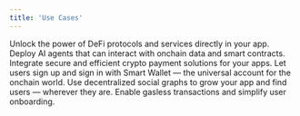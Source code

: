 ```yaml
---
title: 'Use Cases'
---
```


<CardGroup cols={2}>
  <Card title="DeFi" icon="money-bill-trend-up" href="/cookbook/defi-your-app">
    Unlock the power of DeFi protocols and services directly in your app. 
  </Card>
  <Card title="Agents" icon="robot" href="/cookbook/launch-ai-agents">
    Deploy AI agents that can interact with onchain data and smart contracts.
  </Card>
  <Card title="Payments" icon="credit-card" href="/cookbook/accept-crypto-payments">
    Integrate secure and efficient crypto payment solutions for your apps.
  </Card>
  <Card title="Onboarding" icon="user" href="/cookbook/onboard-any-user">
    Let users sign up and sign in with Smart Wallet — the universal account for the onchain world.
  </Card>
  <Card title="Social" icon="heart" href="/cookbook/onchain-social">
    Use decentralized social graphs to grow your app and find users — wherever they are.
  </Card>
  <Card title="Gasless" icon="gas-pump" href="/cookbook/go-gasless">
    Enable gasless transactions and simplify user onboarding.
  </Card>
</CardGroup>
